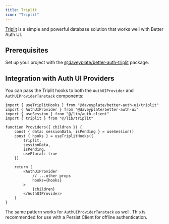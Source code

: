 ```yaml
---
title: Triplit
icon: "Triplit"
---
```


[Triplit](https://triplit.dev/) is a simple and powerful database solution that works well with Better Auth UI.

## Prerequisites

Set up your project with the [@daveyplate/better-auth-triplit](https://github.com/daveyplate/better-auth-triplit) package.

## Integration with Auth UI Providers

You can pass the Triplit hooks to both the `AuthUIProvider` and `AuthUIProviderTanstack` components:

```tsx
import { useTriplitHooks } from "@daveyplate/better-auth-ui/triplit"
import { AuthUIProvider } from "@daveyplate/better-auth-ui"
import { useSession } from "@/lib/auth-client"
import { triplit } from "@/lib/triplit"

function Providers({ children }) {
    const { data: sessionData, isPending } = useSession()
    const { hooks } = useTriplitHooks({ 
        triplit, 
        sessionData, 
        isPending, 
        usePlural: true 
    })
    
    return (
        <AuthUIProvider
            // ...other props
            hooks={hooks}
        >
            {children}
        </AuthUIProvider>
    )
}
```

The same pattern works for `AuthUIProviderTanstack` as well. This is recommended for use with a Persist Client for offline authentication. 
